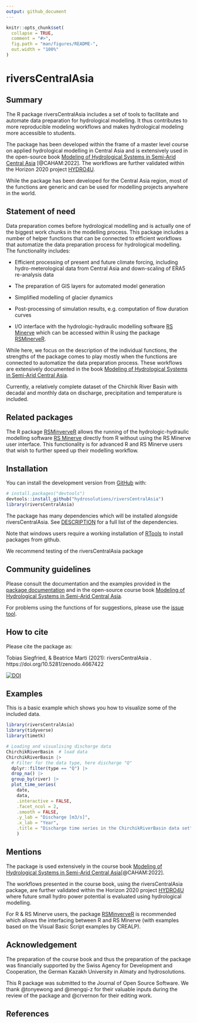 ```yaml
---
output: github_document
---
```


<!-- README.md is generated from README.Rmd. Please edit that file -->

```r
knitr::opts_chunk$set(
  collapse = TRUE,
  comment = "#>",
  fig.path = "man/figures/README-",
  out.width = "100%"
)
```

# riversCentralAsia

## Summary

The R package riversCentralAsia includes a set of tools to facilitate and automate data preparation for hydrological modelling. It thus contributes to more reproducible modeling workflows and makes hydrological modeling more accessible to students. 

The package has been developed within the frame of a master level course on applied hydrological modelling in Central Asia and is extensively used in the open-source book [Modeling of Hydrological Systems in Semi-Arid Central Asia](https://hydrosolutions.github.io/caham_book/){target="_blank"} [@CAHAM:2022]. The workflows are further validated within the Horizon 2020 project [HYDRO4U](https://hydro4u.eu/){target="_blank"}. 

While the package has been developed for the Central Asia region, most of the functions are generic and can be used for modelling projects anywhere in the world. 

## Statement of need

Data preparation comes before hydrological modelling and is actually one of the biggest work chunks in the modelling process. This package includes a number of helper functions that can be connected to efficient workflows that automatize the data preparation process for hydrological modelling. The functionality includes: 

- Efficient processing of present and future climate forcing, including hydro-meterological data from Central Asia and down-scaling of ERA5 re-analysis data

- The preparation of GIS layers for automated model generation

- Simplified modelling of glacier dynamics

- Post-processing of simulation results, e.g. computation of flow duration curves

- I/O interface with the hydrologic-hydraulic modelling software [RS Minerve](https://crealp.ch/rs-minerve/){target="_blank"} which can be accessed within R using the package [RSMinerveR](https://github.com/hydrosolutions/RSMinerveR){target="_blank"}.  

While here, we focus on the description of the individual functions, the strengths of the package comes to play mostly when the functions are connected to automatize the data preparation process. These workflows are extensively documented in the book [Modeling of Hydrological Systems in Semi-Arid Central Asia](https://hydrosolutions.github.io/caham_book/){target="_blank"}. 


Currently, a relatively complete dataset of the Chirchik River Basin with decadal and monthly data on discharge, precipitation and temperature is included. 


## Related packages
The R package [RSMinverveR](https://github.com/hydrosolutions/RSMinerveR){target="_blank"} allows the running of the hydrologic-hydraulic modelling software [RS Minerve](https://crealp.ch/rs-minerve/){target="_blank"} directly from R without using the RS Minerve user interface. This functionality is for advanced R and RS Minerve users that wish to further speed up their modelling workflow.     

## Installation
You can install the development version from [GitHub](https://github.com/){target="_blank"} with:

```r
# install.packages("devtools")
devtools::install_github("hydrosolutions/riversCentralAsia")
library(riversCentralAsia)
```

The package has many dependencies which will be installed alongside riversCentralAsia. See [DESCRIPTION](https://github.com/hydrosolutions/riversCentralAsia/blob/update_tidyselect/DESCRIPTION) for a full list of the dependencies. 

Note that windows users require a working installation of [RTools](https://cran.r-project.org/bin/windows/Rtools/){target="_blank"} to install packages from github. 

We recommend testing of the riversCentralAsia package


## Community guidelines
Please consult the documentation and the examples provided in the [package documentation](https://hydrosolutions.github.io/riversCentralAsia/index.html){target="_blank"} and in the open-source course book [Modeling of Hydrological Systems in Semi-Arid Central Asia](https://hydrosolutions.github.io/caham_book/){target="_blank"}. 

For problems using the functions of for suggestions, please use the [issue tool](https://github.com/hydrosolutions/riversCentralAsia/issues){target="_blank"}. 

## How to cite
Please cite the package as: 

Tobias Siegfried, & Beatrice Marti (2021): riversCentralAsia <version number>. https://doi.org/10.5281/zenodo.4667422 

[![DOI](https://zenodo.org/badge/DOI/10.5281/zenodo.4667422.svg)](https://doi.org/10.5281/zenodo.4667422)



## Examples

This is a basic example which shows you how to visualize some of the included data.


```r
library(riversCentralAsia)
library(tidyverse)
library(timetk)

# Loading and visualising discharge data
ChirchikRiverBasin  # load data
ChirchikRiverBasin |> 
  # Filter for the data type, here discharge "Q"
  dplyr::filter(type == "Q") |> 
  drop_na() |> 
  group_by(river) |> 
  plot_time_series(
    date,
    data,
    .interactive = FALSE,
    .facet_ncol = 2,
    .smooth = FALSE, 
    .y_lab = "Discharge [m3/s]", 
    .x_lab = "Year", 
    .title = "Discharge time series in the ChirchikRiverBasin data set"
    )
```

## Mentions
The package is used extensively in the course book [Modeling of Hydrological Systems in Semi-Arid Central Asia](https://hydrosolutions.github.io/caham_book/){target="_blank"}[@CAHAM:2022]. 

The workflows presented in the course book, using the riversCentralAsia package, are further validated within the Horizon 2020 project [HYDRO4U](https://hydro4u.eu/){target="_blank"} where future small hydro power potential is evaluated using hydrological modelling. 

For R & RS Minerve users, the package [RSMinverveR](https://github.com/hydrosolutions/RSMinerveR){target="_blank"} is recommended which allows the interfacing between R and RS Minerve (with examples based on the Visual Basic Script examples by CREALP).  

## Acknowledgement
The preparation of the course book and thus the preparation of the package was financially supported by the Swiss Agency for Development and Cooperation, the German Kazakh University in Almaty and hydrosolutions. 

This R package was submitted to the Journal of Open Source Software. We thank @tonyewong and @mengqi-z for their valuable inputs during the review of the package and @crvernon for their editing work. 

## References

